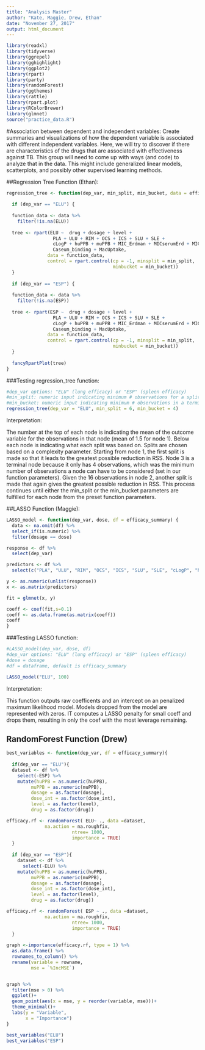 ```yaml
---
title: "Analysis Master"
author: "Kate, Maggie, Drew, Ethan"
date: "November 27, 2017"
output: html_document
---
```


```r
library(readxl)
library(tidyverse)
library(ggrepel)
library(gghighlight)
library(ggplot2)
library(rpart)
library(party)
library(randomForest)
library(ggthemes)
library(rattle)
library(rpart.plot)
library(RColorBrewer)
library(glmnet)
source("practice_data.R")

```

#Association between dependent and independent variables:
Create summaries and visualizations of how the dependent variable is
associated with different independent variables. Here, we will try to
discover if there are characteristics of the drugs that are associated
with effectiveness against TB. This group will need to come up with
ways (and code) to analyze that in the data. This might include
generalized linear models, scatterplots, and possibly other supervised
learning methods.  


##Regression Tree Function (Ethan):
```r
regression_tree <- function(dep_var, min_split, min_bucket, data = efficacy_summary) {
  
  if (dep_var == "ELU") {
    
  function_data <- data %>%
    filter(!is.na(ELU))
  
  tree <- rpart(ELU ~  drug + dosage + level + 
                 PLA + ULU + RIM + OCS + ICS + SLU + SLE + 
                 cLogP + huPPB + muPPB + MIC_Erdman + MICserumErd + MIC_Rv + 
                 Caseum_binding + MacUptake,
               data = function_data, 
               control = rpart.control(cp = -1, minsplit = min_split, 
                                       minbucket = min_bucket))
  }
  
  if (dep_var == "ESP") {
    
  function_data <- data %>%
    filter(!is.na(ESP))
  
  tree <- rpart(ESP ~  drug + dosage + level + 
                 PLA + ULU + RIM + OCS + ICS + SLU + SLE + 
                 cLogP + huPPB + muPPB + MIC_Erdman + MICserumErd + MIC_Rv + 
                 Caseum_binding + MacUptake,
               data = function_data, 
               control = rpart.control(cp = -1, minsplit = min_split, 
                                       minbucket = min_bucket))
  }
  
  fancyRpartPlot(tree)
}
```

###Testing regression_tree function:
```r
#dep_var options: "ELU" (lung efficacy) or "ESP" (spleen efficacy)
#min_split: numeric input indicating minimum # observations for a split to be attempted
#min_bucket: numeric input indicating minimum # observations in a terminal node
regression_tree(dep_var = "ELU", min_split = 6, min_bucket = 4)
```
Interpretation:

The number at the top of each node is indicating the mean of the outcome variable for the observations in that node (mean of 1.5 for node 1). Below each node is indicating what each split was based on. Splits are chosen based on a complexity parameter. Starting from node 1, the first split is made so that it leads to the greatest possible reduction in RSS. Node 3 is a terminal node because it only has 4 observations, which was the minimum number of observations a node can have to be considered (set in our function parameters). Given the 16 observations in node 2, another split is made that again gives the greatest possible reduction in RSS. This process continues until either the min_split or the min_bucket parameters are fulfilled for each node from the preset function parameters. 



##LASSO Function (Maggie):
```r
LASSO_model <- function(dep_var, dose, df = efficacy_summary) {
  data <- na.omit(df) %>% 
  select_if(is.numeric) %>%
  filter(dosage == dose)

response <- df %>% 
  select(dep_var)

predictors <- df %>%
  select(c("PLA", "ULU", "RIM", "OCS", "ICS", "SLU", "SLE", "cLogP", "huPPB", "muPPB", "MIC_Erdman", 'MICserumErd', "MIC_Rv", "Caseum_binding", "MacUptake"))

y <- as.numeric(unlist(response))
x <- as.matrix(predictors)

fit = glmnet(x, y)

coeff <- coef(fit,s=0.1)
coeff <- as.data.frame(as.matrix(coeff))
coeff 
}
```

###Testing LASSO function:
```r
#LASSO_model(dep_var, dose, df)
#dep_var options: "ELU" (lung efficacy) or "ESP" (spleen efficacy)
#dose = dosage 
#df = dataframe, default is efficacy_summary

LASSO_model("ELU", 100)
```
Interpretation:

This function outputs raw coefficents and an intercept on an penalized maximum likelihood model. Models dropped from the model are represented with zeros. IT computes a LASSO penalty for small coeff and drops them, resulting in only the coef with the most leverage remaining. 



## RandomForest Function (Drew)
```r


best_variables <- function(dep_var, df = efficacy_summary){
  
  if(dep_var == "ELU"){
  dataset <- df %>% 
    select(-ESP) %>% 
    mutate(huPPB = as.numeric(huPPB), 
         muPPB = as.numeric(muPPB), 
         dosage = as.factor(dosage), 
         dose_int = as.factor(dose_int), 
         level = as.factor(level), 
         drug = as.factor(drug))

efficacy.rf <- randomForest( ELU~ ., data =dataset,
              na.action = na.roughfix,
                        ntree= 1000, 
                        importance = TRUE)
  }
  
  if (dep_var == "ESP"){
    dataset <- df %>% 
      select(-ELU) %>% 
    mutate(huPPB = as.numeric(huPPB), 
         muPPB = as.numeric(muPPB), 
         dosage = as.factor(dosage), 
         dose_int = as.factor(dose_int), 
         level = as.factor(level), 
         drug = as.factor(drug))

efficacy.rf <- randomForest( ESP ~ ., data =dataset,
              na.action = na.roughfix,
                        ntree= 1000, 
                        importance = TRUE)
  }
  
graph <-importance(efficacy.rf, type = 1) %>% 
  as.data.frame() %>% 
  rownames_to_column() %>% 
  rename(variable = rowname, 
         mse = `%IncMSE`) 


graph %>% 
  filter(mse > 0) %>% 
  ggplot()+
  geom_point(aes(x = mse, y = reorder(variable, mse)))+
  theme_minimal()+
  labs(y = "Variable", 
       x = "Importance")
}
```

```r
best_variables("ELU")
best_variables("ESP")


```

